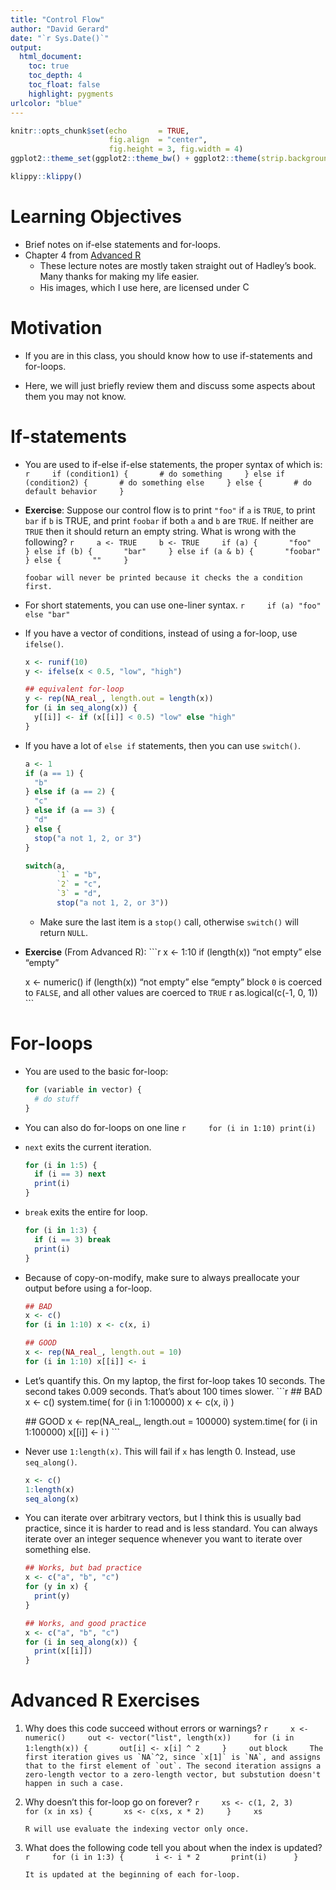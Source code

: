 ```yaml
---
title: "Control Flow"
author: "David Gerard"
date: "`r Sys.Date()`"
output:  
  html_document:
    toc: true
    toc_depth: 4
    toc_float: false
    highlight: pygments
urlcolor: "blue"
---
```


```r
knitr::opts_chunk$set(echo       = TRUE, 
                      fig.align  = "center",
                      fig.height = 3, fig.width = 4)
ggplot2::theme_set(ggplot2::theme_bw() + ggplot2::theme(strip.background = ggplot2::element_rect(fill = "white")))
```

```r
klippy::klippy()
```

# Learning Objectives

- Brief notes on if-else statements and for-loops.
- Chapter 4 from [Advanced R](https://adv-r.hadley.nz/)
    - These lecture notes are mostly taken straight out of Hadley's book. Many thanks for making my life easier.
    - His images, which I use here, are licensed under <a rel="license" href="http://creativecommons.org/licenses/by-nc-sa/4.0/"><img alt="Creative Commons License" style="border-width:0" height="15" src="https://i.creativecommons.org/l/by-nc-sa/4.0/88x31.png"/></a>

# Motivation

- If you are in this class, you should know how to use if-statements and for-loops. 

- Here, we will just briefly review them and discuss some aspects about them you may not know.

# If-statements

- You are used to if-else if-else statements, the proper syntax of which is:
    ```r
    if (condition1) {
      # do something
    } else if (condition2) {
      # do something else
    } else {
      # do default behavior
    }
    ```


- **Exercise**: Suppose our control flow is to print `"foo"` if `a` is `TRUE`, to print `bar` if `b` is TRUE, and print `foobar` if both `a` and `b` are `TRUE`. If neither are `TRUE` then it should return an empty string. What is wrong with the following?
    ```r
    a <- TRUE
    b <- TRUE
    if (a) {
      "foo"
    } else if (b) {
      "bar"
    } else if (a & b) {
      "foobar"
    } else {
      ""
    }
    ```

    ```block
    foobar will never be printed because it checks the a condition first.
    ```

- For short statements, you can use one-liner syntax.
    ```r
    if (a) "foo" else "bar"
    ```

- If you have a vector of conditions, instead of using a for-loop, use `ifelse()`.

    ```r
    x <- runif(10)
    y <- ifelse(x < 0.5, "low", "high")
    
    ## equivalent for-loop
    y <- rep(NA_real_, length.out = length(x))
    for (i in seq_along(x)) {
      y[[i]] <- if (x[[i]] < 0.5) "low" else "high"
    }
    ```

- If you have a lot of `else if` statements, then you can use `switch()`.

    ```r
    a <- 1
    if (a == 1) {
      "b"
    } else if (a == 2) {
      "c"
    } else if (a == 3) {
      "d"
    } else {
      stop("a not 1, 2, or 3")
    }
    
    switch(a,
           `1` = "b",
           `2` = "c",
           `3` = "d",
           stop("a not 1, 2, or 3"))
    ```

    - Make sure the last item is a `stop()` call, otherwise `switch()` will return `NULL`.
    
- **Exercise** (From Advanced R):
    ```r
    x <- 1:10
    if (length(x)) "not empty" else "empty"
    
    x <- numeric()
    if (length(x)) "not empty" else "empty"
    ```
    ```block
    `0` is coerced to `FALSE`, and all other values are coerced to `TRUE`
    ```
    ```r
    as.logical(c(-1, 0, 1))
    ```

# For-loops

- You are used to the basic for-loop:

    ```r
    for (variable in vector) {
      # do stuff
    }
    ```

- You can also do for-loops on one line
    ```r
    for (i in 1:10) print(i)
    ```

- `next` exits the current iteration.

    ```r
    for (i in 1:5) {
      if (i == 3) next
      print(i)
    }
    ```

- `break` exits the entire for loop.

    ```r
    for (i in 1:3) {
      if (i == 3) break
      print(i)
    }
    ```


- Because of copy-on-modify, make sure to always preallocate your output before using a for-loop.
    
    ```r
    ## BAD
    x <- c()
    for (i in 1:10) x <- c(x, i)
    
    ## GOOD
    x <- rep(NA_real_, length.out = 10)
    for (i in 1:10) x[[i]] <- i
    ```

- Let's quantify this. On my laptop, the first for-loop takes 10 seconds. The second takes 0.009 seconds. That's about 100 times slower.
    ```r
    ## BAD
    x <- c()
    system.time(
      for (i in 1:100000) x <- c(x, i)
    )
    
    ## GOOD
    x <- rep(NA_real_, length.out = 100000)
    system.time(
      for (i in 1:100000) x[[i]] <- i
    )
    ```

- Never use `1:length(x)`. This will fail if `x` has length 0. Instead, use `seq_along()`.

    ```r
    x <- c()
    1:length(x)
    seq_along(x)
    ```

- You can iterate over arbitrary vectors, but I think this is usually bad practice, since it is harder to read and is less standard. You can always iterate over an integer sequence whenever you want to iterate over something else.

    ```r
    ## Works, but bad practice
    x <- c("a", "b", "c")
    for (y in x) {
      print(y)
    }
    
    ## Works, and good practice
    x <- c("a", "b", "c")
    for (i in seq_along(x)) {
      print(x[[i]])
    }
    ```


# Advanced R Exercises

1. Why does this code succeed without errors or warnings?
    ```r
    x <- numeric()
    out <- vector("list", length(x))
    for (i in 1:length(x)) {
      out[i] <- x[i] ^ 2
    }
    out
    ```
    ```block
    The first iteration gives us `NA`^2, since `x[1]` is `NA`, and assigns that to the first element of `out`. The second iteration assigns a zero-length vector to a zero-length vector, but substution doesn't happen in such a case.
    ```
    
2. Why doesn't this for-loop go on forever?
    ```r
    xs <- c(1, 2, 3)
    for (x in xs) {
      xs <- c(xs, x * 2)
    }
    xs
    ```
    
    ```block
    R will use evaluate the indexing vector only once.
    ```
    

3. What does the following code tell you about when the index is updated?
    ```r
    for (i in 1:3) {
      i <- i * 2
      print(i) 
    }
    ```

    ```block
    It is updated at the beginning of each for-loop.
    ```

